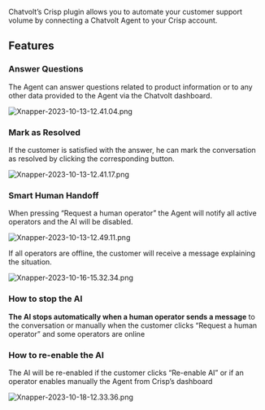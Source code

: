 Chatvolt’s Crisp plugin allows you to automate your customer support volume by connecting a Chatvolt Agent to your Crisp account.

## Features

### Answer Questions

The Agent can answer questions related to product information or to any other data provided to the Agent via the Chatvolt dashboard.

![Xnapper-2023-10-13-12.41.04.png](/images/crisp/Xnapper-2023-10-13-12.41.04.png)

### Mark as Resolved

If the customer is satisfied with the answer, he can mark the conversation as resolved by clicking the corresponding button.

![Xnapper-2023-10-13-12.41.17.png](/images/crisp/Xnapper-2023-10-13-12.41.17.png)

### Smart Human Handoff

When pressing “Request a human operator” the Agent will notify all active operators and the AI will be disabled.

![Xnapper-2023-10-13-12.49.11.png](/images/crisp/Xnapper-2023-10-13-12.49.11.png)

If all operators are offline, the customer will receive a message explaining the situation.

![Xnapper-2023-10-16-15.32.34.png](/images/crisp/Xnapper-2023-10-16-15.32.34.png)

### How to stop the AI

**The AI stops automatically when a human operator sends a message** to the conversation or manually when the customer clicks “Request a human operator” and some operators are online

### How to re-enable the AI

The AI will be re-enabled if the customer clicks “Re-enable AI” or if an operator enables manually the Agent from Crisp’s dashboard

![Xnapper-2023-10-18-12.33.36.png](/images/crisp/Xnapper-2023-10-18-12.33.36.png)

